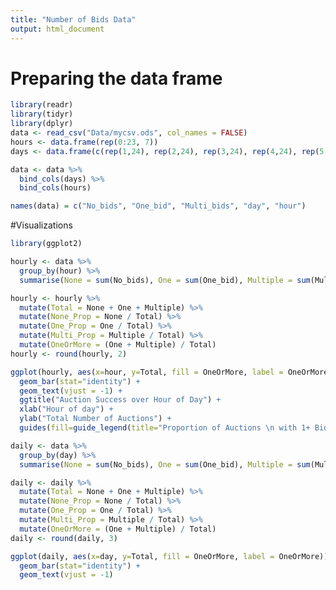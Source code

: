 ```yaml
---
title: "Number of Bids Data"
output: html_document
---
```


# Preparing the data frame

```r
library(readr)
library(tidyr)
library(dplyr)
data <- read_csv("Data/mycsv.ods", col_names = FALSE)
hours <- data.frame(rep(0:23, 7))
days <- data.frame(c(rep(1,24), rep(2,24), rep(3,24), rep(4,24), rep(5,24), rep(6,24), rep(7,24)))

data <- data %>%
  bind_cols(days) %>%
  bind_cols(hours)

names(data) = c("No_bids", "One_bid", "Multi_bids", "day", "hour")
```

#Visualizations

```r
library(ggplot2)
```

```r
hourly <- data %>%
  group_by(hour) %>%
  summarise(None = sum(No_bids), One = sum(One_bid), Multiple = sum(Multi_bids))

hourly <- hourly %>%
  mutate(Total = None + One + Multiple) %>%
  mutate(None_Prop = None / Total) %>%
  mutate(One_Prop = One / Total) %>%
  mutate(Multi_Prop = Multiple / Total) %>%
  mutate(OneOrMore = (One + Multiple) / Total)
hourly <- round(hourly, 2)

ggplot(hourly, aes(x=hour, y=Total, fill = OneOrMore, label = OneOrMore)) +
  geom_bar(stat="identity") + 
  geom_text(vjust = -1) +
  ggtitle("Auction Success over Hour of Day") +
  xlab("Hour of day") +
  ylab("Total Number of Auctions") + 
  guides(fill=guide_legend(title="Proportion of Auctions \n with 1+ Bid Requests", reverse=TRUE))
```

```r
daily <- data %>%
  group_by(day) %>%
  summarise(None = sum(No_bids), One = sum(One_bid), Multiple = sum(Multi_bids))

daily <- daily %>%
  mutate(Total = None + One + Multiple) %>%
  mutate(None_Prop = None / Total) %>%
  mutate(One_Prop = One / Total) %>%
  mutate(Multi_Prop = Multiple / Total) %>%
  mutate(OneOrMore = (One + Multiple) / Total)
daily <- round(daily, 3)

ggplot(daily, aes(x=day, y=Total, fill = OneOrMore, label = OneOrMore)) +
  geom_bar(stat="identity") + 
  geom_text(vjust = -1)
```

